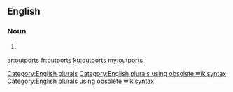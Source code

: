 ==English==

===Noun===
{{head|en}}

# {{plural of|outport}}

[[Category:English plurals]][[Category:English plurals using obsolete wikisyntax]][[Category:English plurals using obsolete wikisyntax]]

[[ar:outports]]
[[fr:outports]]
[[ku:outports]]
[[my:outports]]